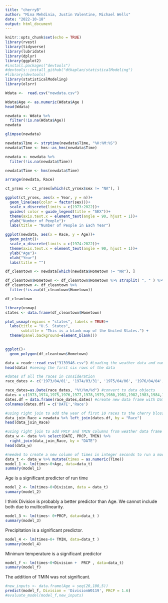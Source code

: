 ```yaml
---
title: "cherryB"
author: "Mina Mehdinia, Justin Valentine, Michael Wells"
date: "2022-10-18"
output: html_document
---
```


```r
knitr::opts_chunk$set(echo = TRUE)
library(rvest)
library(tidyverse)
library(lubridate)
library(dplyr)
library(ggplot2)
#install.packages("devtools")
#devtools::install_github("dtkaplan/statisticalModeling")
#library(devtools)
library(statisticalModeling)
library(olsrr)
```

```r
Wdata <-  read.csv("newdata.csv")
```

```r
Wdata$Age <- as.numeric(Wdata$Age )
head(Wdata)
```
```r
newdata <- Wdata %>% 
  filter(!is.na(Wdata$Age))
newdata
```


```r
glimpse(newdata)
```

```r
newdata$Time <- strptime(newdata$Time, "%H:%M:%S")
newdata$Time <- hms::as_hms(newdata$Time)

newdata <- newdata %>% 
  filter(!is.na(newdata$Time))

newdata$Time <- hms(newdata$Time)

```

```r
arrange(newdata, Race)
```

```r

ct_yrsex <- ct_yrsex[which(ct_yrsex$sex != "NA"), ]

ggplot(ct_yrsex, aes(x = Year, y = n))+
  geom_line(aes(color = factor(sex)))+
  scale_x_discrete(limits = c(1973:2022))+
  guides( color = guide_legend(title = "SEX"))+
  theme(axis.text.x = element_text(angle = 90, hjust = 1))+
  ylab("Number of People")+
  labs(title = "Number of People in Each Year")
```
```r

ggplot(newdata, aes(x = Race, y = Age))+
  geom_point()+
  scale_x_discrete(limits = c(1974:2022))+
  theme(axis.text.x = element_text(angle = 90, hjust = 1))+
  ylab("Age")+
  xlab("Year")
  labs(title = "")
```


```r
df_cleantown <- newdata[which(newdata$Hometown != "NR"), ]

df_cleantown$Hometown <- df_cleantown$Hometown %>% strsplit( ", " ) %>% sapply( "[", 2 )
df_cleantown <- df_cleantown %>% 
  filter(!is.na(df_cleantown$Hometown))

df_cleantown
```

```r
library(usmap)
states <- data.frame(df_cleantown$Hometown)

plot_usmap(regions = "states", labels = TRUE)+
  labs(title = "U.S. States",
       subtitle = "This is a blank map of the United States.") + 
  theme(panel.background=element_blank()) 
  
```

```r
ggplot()+
  geom_polygon(df_cleantown$Hometown)
```





```r
data = readr::read_csv("3139946.csv") #Loading the weather data and named it as data
head(data) #seeing the first six rows of the data
```



```r
#dates of all the races in consideration
race_dates <- c('1973/04/01', '1974/03/31', '1975/04/06', '1976/04/04', '1977/04/03', '1978/04/02', '1979/04/01', '1980/03/30', '1981/04/05', '1982/04/04', '1983/03/27', '1984/04/01', '1985/03/31', '1986/04/06', '1987/04/05', '1988/03/27', '1989/04/02', '1990/04/01', '1991/03/31', '1992/04/05', '1993/04/04', '1994/04/10', '1995/04/09', '1996/03/31', '1997/04/06', '1998/04/05', '1999/04/11', '2000/04/09', '2001/04/08', '2002/04/07', '2003/04/06', '2004/04/04', '2005/04/03', '2006/04/02', '2007/04/01', '2008/04/06', '2009/04/05', '2010/04/11', '2011/04/03', '2012/04/01', '2013/04/07', '2014/04/06' ,'2015/04/12', '2016/04/03', '2017/04/02', '2018/04/07', '2019/04/07')

race_dates=as.Date(race_dates, "%Y/%m/%d") #convert to data objects
dates = c(1973,1974,1975,1976,1977,1978,1979,1980,1981,1982,1983,1984,1985,1986,1987,1988,1989,1990,1991,1992,1993,1994,1995,1996,1997,1998,1999,2000,2001,2002,2003,2004,2005,2006,2007,2008,2009,2010,2011,2012,2013,2014,2015,2016,2017,2018,2019) #create vector of year 
dates.df = data.frame(race_dates,dates) #create new data frame with Date and Year
colnames(dates.df) = c('DATE','Race')
```


```r
#using right join to add the year of first 10 races to the cherry blossom data frame
data_join_Race = newdata %>% left_join(dates.df, by = "Race")
head(data_join_Race)
```

```r
#using right join to add PRCP and TMIN columns from weather data frame to the cherry blossom data frame by the Date.
data_w <- data %>% select(DATE, PRCP, TMIN) %>% 
  right_join(data_join_Race, by = "DATE")
head(data_w)
```







```r
#needed to create a new column of times in integer seconds to run a model
data_t <- data_w %>% mutate(times = as.numeric(Time))
model_1 <- lm(times~0+Age, data=data_t)
summary(model_1)
```

Age is a significant predicter of run time

```r
model_2 <- lm(times~0+Division, data = data_t)
summary(model_2)
```

I think Division is probably a better predictor than Age. We cannot include both due to multicollinearity. 


```r
model_3 <- lm(times~ 0+PRCP, data=data_t )
summary(model_3)
```

Precipitation is a significant predictor. 



```r
model_4 <- lm(times~0+ TMIN, data=data_t )
summary(model_4)
```

Minimum temperature is a significant predictor



```r
model_f <- lm(times~0+Division +  PRCP , data=data_t)
summary(model_f)
```

The addition of TMIN was not significant. 


```r
#new_inputs <- data.frame(Age = seq(20,100,5))
predict(model_f, Division = 'DivisionW0119', PRCP = 1.6)
#evaluate_model(model_f,new_inputs)
```

 
 